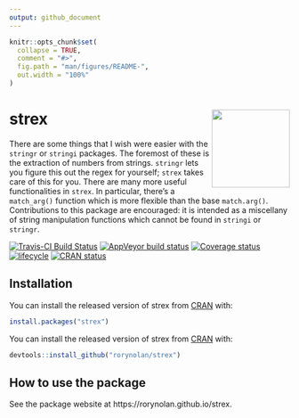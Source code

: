 ```yaml
---
output: github_document
---
```


<!-- README.md is generated from README.Rmd. Please edit that file -->

```r
knitr::opts_chunk$set(
  collapse = TRUE,
  comment = "#>",
  fig.path = "man/figures/README-",
  out.width = "100%"
)
```
# strex <img src="man/figures/logo.png" align="right" height=140/>

There are some things that I wish were easier with the `stringr` or `stringi` packages. The foremost of these is the extraction of numbers from strings. `stringr` lets you figure this out the regex for yourself; `strex` takes care of this for you. There are many more useful functionalities in `strex`. In particular, there's a `match_arg()` function which is more flexible than the base `match.arg()`. Contributions to this package are encouraged: it is intended as a miscellany of string manipulation functions which cannot be found in `stringi` or `stringr`.

[![Travis-CI Build Status](https://travis-ci.org/rorynolan/strex.svg?branch=master)](https://travis-ci.org/rorynolan/strex)
[![AppVeyor build status](https://ci.appveyor.com/api/projects/status/github/rorynolan/strex?branch=master&svg=true)](https://ci.appveyor.com/project/rorynolan/strex)
[![Coverage status](https://codecov.io/gh/rorynolan/strex/branch/master/graph/badge.svg)](https://codecov.io/github/rorynolan/strex?branch=master)
[![lifecycle](https://img.shields.io/badge/lifecycle-stable-brightgreen.svg)](https://www.tidyverse.org/lifecycle/#stable)
[![CRAN status](https://www.r-pkg.org/badges/version/strex)](https://cran.r-project.org/package=strex)




## Installation

You can install the released version of strex from [CRAN](https://CRAN.R-project.org) with:

```r
install.packages("strex")
```

You can install the released version of strex from [CRAN](https://CRAN.R-project.org) with:

```r
devtools::install_github("rorynolan/strex")
```


## How to use the package

See the package website at https://rorynolan.github.io/strex.
